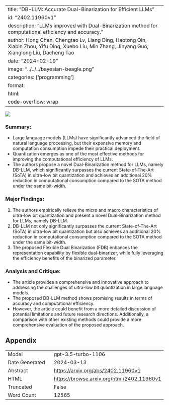 
---
title: "DB-LLM: Accurate Dual-Binarization for Efficient LLMs"
id: "2402.11960v1"
description: "LLMs improved with Dual-Binarization method for computational efficiency and accuracy."
author: Hong Chen, Chengtao Lv, Liang Ding, Haotong Qin, Xiabin Zhou, Yifu Ding, Xuebo Liu, Min Zhang, Jinyang Guo, Xianglong Liu, Dacheng Tao
date: "2024-02-19"
image: "../../../bayesian-beagle.png"
categories: ['programming']
format:
  html:
    code-overflow: wrap
---

![](../../../bayesian-beagle.png)

### Summary:
- Large language models (LLMs) have significantly advanced the field of natural language processing, but their expensive memory and computation consumption impede their practical deployment.
- Quantization emerges as one of the most effective methods for improving the computational efficiency of LLMs.
- The authors propose a novel Dual-Binarization method for LLMs, namely DB-LLM, which significantly surpasses the current State-of-The-Art (SoTA) in ultra-low bit quantization and achieves an additional 20% reduction in computational consumption compared to the SOTA method under the same bit-width.

### Major Findings:
1. The authors empirically relieve the micro and macro characteristics of ultra-low bit quantization and present a novel Dual-Binarization method for LLMs, namely DB-LLM.
2. DB-LLM not only significantly surpasses the current State-of-The-Art (SoTA) in ultra-low bit quantization but also achieves an additional 20% reduction in computational consumption compared to the SOTA method under the same bit-width.
3. The proposed Flexible Dual Binarization (FDB) enhances the representation capability by flexible dual-binarizer, while fully leveraging the efficiency benefits of the binarized parameter.

### Analysis and Critique:
- The article provides a comprehensive and innovative approach to addressing the challenges of ultra-low bit quantization in large language models.
- The proposed DB-LLM method shows promising results in terms of accuracy and computational efficiency.
- However, the article could benefit from a more detailed discussion of potential limitations and future research directions. Additionally, a comparison with other existing methods could provide a more comprehensive evaluation of the proposed approach.

## Appendix

|          |          |
|----------|----------|
| Model     | gpt-3.5-turbo-1106       |
| Date Generated     | 2024-03-13       |
| Abstract | [https://arxiv.org/abs/2402.11960v1](https://arxiv.org/abs/2402.11960v1)        |
| HTML     | [https://browse.arxiv.org/html/2402.11960v1](https://browse.arxiv.org/html/2402.11960v1)       |
| Truncated       | False       |
| Word Count       | 12565       |